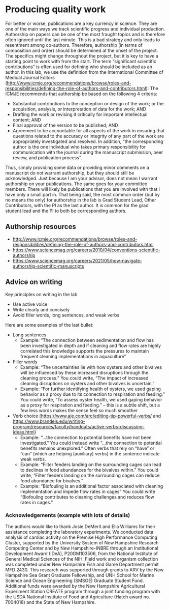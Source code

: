 # Producing quality work {#producing-quality-work}

For better or worse, publications are a key currency in science. They
are one of the main ways we track scientific progress and individual
production. Authorship on papers can be one of the most fraught topics
and is therefore often ignored until the last minute. This is a bad
strategy and only leads to resentment among co-authors. Therefore,
authorship (in terms of composition and order) should be determined at
the onset of the project. The specifics might change throughout the
project, but it is key to have a starting point to work with from the
start. The term “significant scientific contributions” is often used for
defining who should be included as an author. In this lab, we use the
definition from the International Committee of Medical Journal Editors
(<http://www.icmje.org/recommendations/browse/roles-and-responsibilities/defining-the-role-of-authors-and-contributors.html>):
The ICMJE recommends that authorship be based on the following 4
criteria:

-   Substantial contributions to the conception or design of the work;
    or the acquisition, analysis, or interpretation of data for the
    work; AND
-   Drafting the work or revising it critically for important
    intellectual content; AND
-   Final approval of the version to be published; AND
-   Agreement to be accountable for all aspects of the work in ensuring
    that questions related to the accuracy or integrity of any part of
    the work are appropriately investigated and resolved. In addition,
    “the corresponding author is the one individual who takes primary
    responsibility for communication with the journal during the
    manuscript submission, peer review, and publication process”.

Thus, simply providing some data or providing minor comments on a
manuscript do not warrant authorship, but they should still be
acknowledged. Just because I am your advisor, does not mean I warrant
authorship on your publications. The same goes for your committee
members. There will likely be publications that you are involved with
that I have only a small part in. That being said, the most common order
(but by no means the only) for authorship in the lab is Grad Student
Lead, Other Contributors, with the PI as the last author. It is common
for the grad student lead and the PI to both be corresponding authors.

## Authorship resources

-   <http://www.icmje.org/recommendations/browse/roles-and-responsibilities/defining-the-role-of-authors-and-contributors.html>
-   <https://www.sciencemag.org/careers/2010/04/conventions-scientific-authorship>
-   <https://www.sciencemag.org/careers/2021/05/how-navigate-authorship-scientific-manuscripts>


## Advice on writing

Key principles on writing in the lab

- Use active voice 
- Write clearly and concisely
- Avoid filler words, long sentences, and weak verbs

Here are some examples of the last bullet:

- Long sentences 
   - Example: “The connection between sedimentation and flow has been investigated in depth and if cleaning and flow rates are highly correlated this knowledge supports the pressures to maintain frequent cleaning implementations in aquaculture”
- Filler words
   - Example: “The uncertainties lie with how oysters and other bivalves will be influenced by these increased disruptions through the cleaning process." You could write, “The impact of increased cleaning disruptions on oysters and other bivalves is uncertain.”
   - Example: “For further identifying health of oysters, we used gaping behavior as a proxy due to its connection to respiration and feeding.” You could write, “To assess oyster health, we used gaping behavior as a proxy for respiration and feeding.” – this is a subtle shift, but a few less words makes the sense feel so much smoother
- Verb choice ([https://www.aje.com/arc/editing-tip-powerful-verbs/](https://www.aje.com/arc/editing-tip-powerful-verbs/) and [https://www.brandeis.edu/writing-program/resources/faculty/handouts/active-verbs-discussing-ideas.html](https://www.brandeis.edu/writing-program/resources/faculty/handouts/active-verbs-discussing-ideas.html))
   - Example: “…the connection to potential benefits have not been investigated." You could instead write “…the connection to potential benefits remains unexplored." Often verbs that rely on “have”  or “can” (which are helping (auxiliary) verbs) in the sentence indicate weak verbs.
   - Example: “Filter feeders landing on the surrounding cages can lead to declines in food abundances for the bivalves within." You could write, "Filter feeders landing on the surrounding cages can reduce food abundance for bivalves."
   - Example: “Biofouling is an additional factor associated with cleaning implementation and impede flow rates in cages” You could write "Biofouling contributes to cleaning challenges and reduces flow rates in cages."


### Acknowledgements (example with lots of details)

The authors would like to thank Josie DeMerit and Ella Williams for their assistance completing the laboratory experiments. We conducted data analysis of cardiac activity on the Premise High Performance Computing Cluster, supported by the University System of New Hampshire Research Computing Center and by New Hampshire-INBRE through an Institutional Development Award (IDeA), P20GM103506, from the National Institute of General Medical Sciences of the NIH. Field work and organism collection was completed under New Hampshire Fish and Game Department permit MFD 2430. This research was supported through grants to ARV by the New Hampshire Sea Grant Graduate Fellowship, and UNH School for Marine Science and Ocean Engineering (SMSOE) Graduate Student Fund. Additional funds were awarded by the New Hampshire Agricultural Experiment Station CREATE program through a joint funding program with the USDA National Institute of Food and Agriculture (Hatch award no. 7004018) and the State of New Hampshire. 
